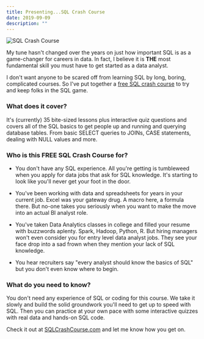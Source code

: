```yaml
---
title: Presenting...SQL Crash Course
date: 2019-09-09
description: ""
---
```

![SQL Crash Course](/images/sql-crash-course.png)

My tune hasn't changed over the years on just how important SQL is as a game-changer for careers in data. In fact, I believe it is **THE** most fundamental skill you must have to get started as a data analyst.

I don't want anyone to be scared off from learning SQL by long, boring, complicated courses. So I've put together a [free SQL crash course](https://sqlcrashcourse.com) to try and keep folks in the SQL game.

### What does it cover?

It's (currently) 35 bite-sized lessons plus interactive quiz questions and covers all of the SQL basics to get people up and running and querying database tables. From basic SELECT queries to JOINs, CASE statements, dealing with NULL values and more.

### Who is this FREE SQL Crash Course for?

- You don't have any SQL experience. All you're getting is tumbleweed when you apply for data jobs that ask for SQL knowledge. It's starting to look like you'll never get your foot in the door.

- You've been working with data and spreadsheets for years in your current job. Excel was your gateway drug. A macro here, a formula there. But no-one takes you seriously when you want to make the move into an actual BI analyst role.

- You've taken Data Analytics classes in college and filled your resume with buzzwords aplenty. Spark, Hadoop, Python, R. But hiring managers won't even consider you for entry level data analyst jobs. They see your face drop into a sad frown when they mention your lack of SQL knowledge.

- You hear recruiters say "every analyst should know the basics of SQL" but you don't even know where to begin.

### What do you need to know?

You don't need any experience of SQL or coding for this course. We take it slowly and build the solid groundwork you'll need to get up to speed with SQL. Then you can practice at your own pace with some interactive quizzes with real data and hands-on SQL code.

Check it out at [SQLCrashCourse.com](https://sqlcrashcourse.com) and let me know how you get on.